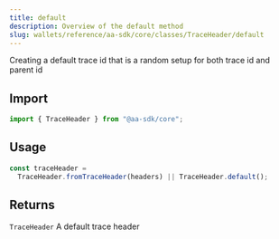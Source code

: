 ```yaml
---
title: default
description: Overview of the default method
slug: wallets/reference/aa-sdk/core/classes/TraceHeader/default
---
```


Creating a default trace id that is a random setup for both trace id and parent id

## Import

```ts
import { TraceHeader } from "@aa-sdk/core";
```

## Usage

```ts
const traceHeader =
  TraceHeader.fromTraceHeader(headers) || TraceHeader.default();
```

## Returns

`TraceHeader`
A default trace header

